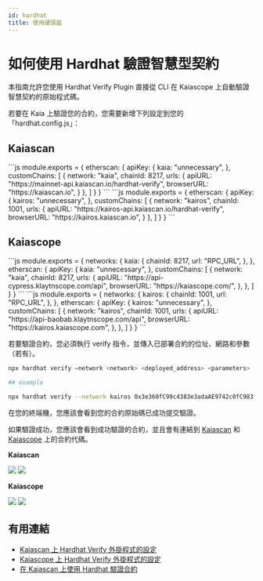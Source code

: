 ```yaml
---
id: hardhat
title: 使用硬頭盔
---
```



# 如何使用 Hardhat 驗證智慧型契約

本指南允許您使用 Hardhat Verify Plugin 直接從 CLI 在 Kaiascope 上自動驗證智慧契約的原始程式碼。

若要在 Kaia 上驗證您的合約，您需要新增下列設定到您的「hardhat.config.js」：

## Kaiascan

<Tabs>
  <TabItem value="kaia-mainnet" label="主網路">
    ```js
    module.exports = {
      etherscan: {
          apiKey: {
            kaia: "unnecessary",
          },
          customChains: [
            {
              network: "kaia",
              chainId: 8217,
              urls: {
                apiURL: "https://mainnet-api.kaiascan.io/hardhat-verify",
                browserURL: "https://kaiascan.io",
              }
            },
          ]
        }
    }
    ```
  </TabItem>

  <TabItem value="kairos-testnet" label="啟動">
    ```js
    module.exports = {
      etherscan: {
          apiKey: {
            kairos: "unnecessary",
          },
          customChains: [
            {
              network: "kairos",
              chainId: 1001,
              urls: {
                apiURL: "https://kairos-api.kaiascan.io/hardhat-verify",
                browserURL: "https://kairos.kaiascan.io",
              }
            },
          ]
        }
    }
    ```
  </TabItem>
</Tabs>

## Kaiascope

<Tabs>
  <TabItem value="kaia-mainnet" label="Mainnet">
    ```js
    module.exports = {
      networks: {
        kaia: {
          chainId: 8217,
          url: "RPC_URL",
        },
      },
      etherscan: {
        apiKey: {
          kaia: "unnecessary",
        },
        customChains: [
          {
            network: "kaia",
            chainId: 8217,
            urls: {
              apiURL: "https://api-cypress.klaytnscope.com/api",
              browserURL: "https://kaiascope.com/",
            },
          },
        ]
      }
    }
    ```
  </TabItem>

  <TabItem value="kairos-testnet" label="Kairos">
    ```js
    module.exports = {
      networks: {
        kairos: {
          chainId: 1001,
          url: "RPC_URL",
        },
      },
      etherscan: {
        apiKey: {
          kairos: "unnecessary",
        },
        customChains: [
          {
            network: "kairos",
            chainId: 1001,
            urls: {
              apiURL: "https://api-baobab.klaytnscope.com/api",
              browserURL: "https://kairos.kaiascope.com",
            },
          },
        ]
      }
    }
    ```
  </TabItem>
</Tabs>

若要驗證合約，您必須執行 verify 指令，並傳入已部署合約的位址、網路和參數（若有）。

```bash
npx hardhat verify –network <network> <deployed_address> <parameters>

## example

npx hardhat verify --network kairos 0x3e360fC99c4383e3adaAE9742c0fC983fDAa0535
```

在您的終端機，您應該會看到您的合約原始碼已成功提交驗證。

如果驗證成功，您應該會看到成功驗證的合約，並且會有連結到 [Kaiascan](https://kairos.kaiascan.io/address/0x3e360fC99c4383e3adaAE9742c0fC983fDAa0535?tabId=contract\&page=1) 和 [Kaiascope](https://baobab.klaytnscope.com/account/0x3e360fC99c4383e3adaAE9742c0fC983fDAa0535?tabId=contractCode) 上的合約代碼。

**Kaiascan**

![](/img/build/smart-contracts/verify/kaiascan-terminal.png)
![](/img/build/smart-contracts/verify/kaiascan-verify.png)

**Kaiascope**

![](/img/build/smart-contracts/verify/kaiascope-terminal.png)
![](/img/build/smart-contracts/verify/kaiascope-verify.png)

## 有用連結

* [Kaiascan 上 Hardhat Verify 外掛程式的設定](https://docs.kaiascan.io/hardhat-verify)
* [Kaiascope 上 Hardhat Verify 外掛程式的設定](https://docs.klaytnscope.com/contract/configuration-for-hardhat-verify-plugin)
* [在 Kaiascan 上使用 Hardhat 驗證合約](https://klaytn.foundation/verifying-contracts-using-hardhat-on-klaytnscope)
